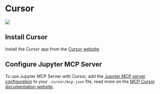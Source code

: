 # Cursor

![](https://assets.datalayer.tech/jupyter-mcp/cursor.png)

## Install Cursor

Install the Cursor app from the [Cursor website](https://www.cursor.com/downloads).

## Configure Jupyter MCP Server

To use Jupyter MCP Server with Cursor, add the [Jupyter MCP server configuration](/setup#configuration) to your `.cursor/mcp.json` file, read more on the [MCP Cursor documentation website](https://docs.cursor.com/context/model-context-protocol#configuring-mcp-servers).
